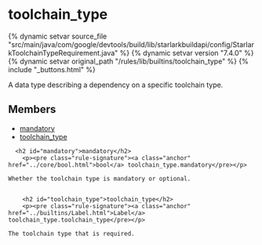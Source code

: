 <html devsite>
<head>
  <meta name="project_path" value="/_project.yaml">
  <meta name="book_path" value="/versions/7.4.0/_book.yaml">
</head>
<body>

<h1 class="page-title" id="modules.toolchain_type">toolchain_type</h1>

{% dynamic setvar source_file "src/main/java/com/google/devtools/build/lib/starlarkbuildapi/config/StarlarkToolchainTypeRequirement.java" %}
{% dynamic setvar version "7.4.0" %}
{% dynamic setvar original_path "/rules/lib/builtins/toolchain_type" %}
{% include "_buttons.html" %}
<!-- {% raw %} -->

A data type describing a dependency on a specific toolchain type.

<h2>Members</h2>
<ul>
    <li>
    <a href="#mandatory">mandatory</a>
  </li>
      <li>
    <a href="#toolchain_type">toolchain_type</a>
  </li>
  </ul>

      <h2 id="mandatory">mandatory</h2>
        <p><pre class="rule-signature"><a class="anchor" href="../core/bool.html">bool</a> toolchain_type.mandatory</pre></p>

    Whether the toolchain type is mandatory or optional.


        <h2 id="toolchain_type">toolchain_type</h2>
        <p><pre class="rule-signature"><a class="anchor" href="../builtins/Label.html">Label</a> toolchain_type.toolchain_type</pre></p>

    The toolchain type that is required.



</body>
</html>

<!-- {% endraw %} -->
